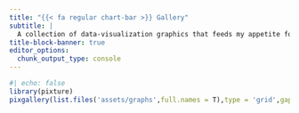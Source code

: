 ```yaml
---
title: "{{< fa regular chart-bar >}} Gallery"
subtitle: |
  A collection of data-visualization graphics that feeds my appetite for interesting patterns in American political life. The neat display of pictures here is made possible by the power of `{pixture}`.
title-block-banner: true
editor_options: 
  chunk_output_type: console
---
```


```r
#| echo: false
library(pixture)
pixgallery(list.files('assets/graphs',full.names = T),type = 'grid',gap = '20px')

```
